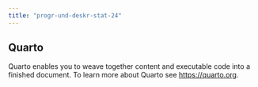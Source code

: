 ```yaml
---
title: "progr-und-deskr-stat-24"
---
```


## Quarto

Quarto enables you to weave together content and executable code into a finished document. To learn more about Quarto see <https://quarto.org>.
